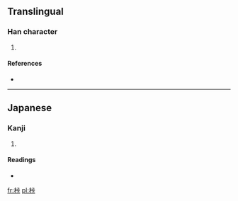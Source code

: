 ==Translingual==

===Han character===
{{Han char|rn=75|rad=木|as=06|sn=10|four=|canj=木卜一卜 (DYMY)}}

# {{defn|Han|sort=木06}}

====References====
* {{Han ref|kx=0526.211|dkj=14796|hdz=21197.081|uh=685B|ud=26715}}

----

==Japanese==

===Kanji===
{{ja-kanji|grade=|rs=木06}}

# {{defn|lang=ja|sort=木06}}

====Readings====
* {{ja-readings|on=|kun=[[かせい]] (kasei)}}

[[fr:桛]]
[[pl:桛]]
